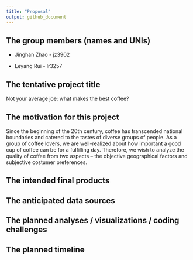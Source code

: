 ```yaml
---
title: "Proposal"
output: github_document
---
```


## The group members (names and UNIs)

* Jinghan Zhao - jz3902

* Leyang Rui - lr3257



## The tentative project title

Not your average joe: what makes the best coffee?


## The motivation for this project

Since the beginning of the 20th century, coffee has transcended national boundaries and catered to the tastes of diverse groups of people. As a group of coffee lovers, we are well-realized about how important a good cup of coffee can be for a fulfilling day. Therefore, we wish to analyze the quality of coffee from two aspects -- the objective geographical factors and subjective costumer preferences.





## The intended final products



## The anticipated data sources



## The planned analyses / visualizations / coding challenges



## The planned timeline


